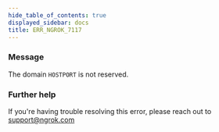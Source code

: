 ```yaml
---
hide_table_of_contents: true
displayed_sidebar: docs
title: ERR_NGROK_7117
---
```


### Message

The domain `HOSTPORT` is not reserved.

<ErrorDetails />

### Further help

If you're having trouble resolving this error, please reach out to [support@ngrok.com](mailto:support@ngrok.com?subject=Help%20with%20ERR_NGROK_7117)
